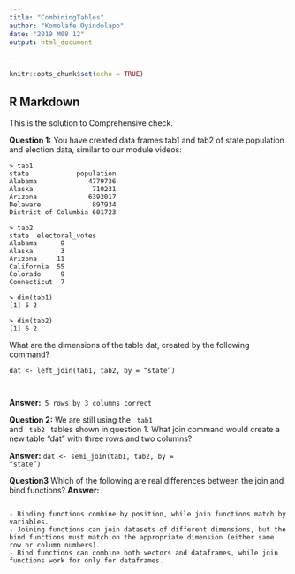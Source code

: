 ```yaml
---
title: "CombiningTables"
author: "Komolafe Oyindolapo"
date: "2019 M08 12"
output: html_document

---
```


```r
knitr::opts_chunk$set(echo = TRUE)
```

## R Markdown

This is the solution to Comprehensive check.

<strong>Question 1:</strong> You have created data frames tab1 and tab2 of state population and election data, similar to our module videos:
<pre><code>> tab1
state   	     population
Alabama             4779736
Alaska     	         710231
Arizona    	        6392017
Delaware     	     897934
District of Columbia 601723

> tab2
state  electoral_votes
Alabama      9
Alaska       3
Arizona     11
California  55
Colorado     9
Connecticut  7

> dim(tab1)
[1] 5 2

> dim(tab2)
[1] 6 2 </code></pre>
What are the dimensions of the table dat, created by the following command?

<pre><code>dat <- left_join(tab1, tab2, by = “state”)</pre></code>

<strong>Answer:</strong><code> 5 rows by 3 columns correct </code>

<strong>Question 2:</strong> We are still using the <code> tab1 </code> and <code> tab2 </code> tables shown in question 1. What join command would create a new table “dat” with three rows and two columns?

<p><strong>Answer:</strong> <code>dat <- semi_join(tab1, tab2, by = “state”) </code></p>


<strong>Question3</strong> Which of the following are real differences between the join and bind functions?
<strong>Answer:</strong><pre><code>
- Binding functions combine by position, while join functions match by variables.
- Joining functions can join datasets of different dimensions, but the bind functions must match on the appropriate dimension (either same row or column numbers).
- Bind functions can combine both vectors and dataframes, while join functions work for only for dataframes.
</code></pre>



```r


```